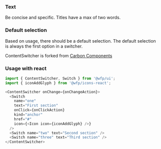 ### Text

Be concise and specific. Titles have a max of two words.

### Default selection

Based on usage, there should be a default selection. The default selection is always the first option in a switcher.

ContentSwitcher is forked from [Carbon Components](https://www.carbondesignsystem.com/components/content-switcher/code)

### Usage with react

```js
import { ContentSwitcher, Switch } from '@wfp/ui';
import { iconAddGlyph } from '@wfp/icons-react';
```

```js
<ContentSwitcher onChange={onChangeAction}>
  <Switch
    name="one"
    text="First section"
    onClick={onClickAction}
    kind="anchor"
    href="#"
    icon={<Icon icon={iconAddGlyph} />}
  />
  <Switch name="two" text="Second section" />
  <Switch name="three" text="Third section" />
</ContentSwitcher>
```
